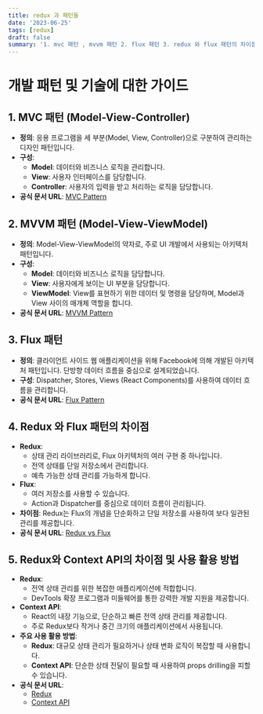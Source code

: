 ```yaml
---
title: redux 과 패턴들
date: '2023-06-25'
tags: [redux]
draft: false
summary: '1. mvc 패턴 , mvvm 패턴 2. flux 패턴 3. redux 와 flux 패턴의 차이점 4. redux와 context Api의 차이점 5. 4번의 주요 사용 활용 방법'
---
```


# 개발 패턴 및 기술에 대한 가이드

## 1. MVC 패턴 (Model-View-Controller)
- **정의**: 응용 프로그램을 세 부분(Model, View, Controller)으로 구분하여 관리하는 디자인 패턴입니다.
- **구성**:
  - **Model**: 데이터와 비즈니스 로직을 관리합니다.
  - **View**: 사용자 인터페이스를 담당합니다.
  - **Controller**: 사용자의 입력을 받고 처리하는 로직을 담당합니다.
- **공식 문서 URL**: [MVC Pattern](https://en.wikipedia.org/wiki/Model%E2%80%93view%E2%80%93controller)

## 2. MVVM 패턴 (Model-View-ViewModel)
- **정의**: Model-View-ViewModel의 약자로, 주로 UI 개발에서 사용되는 아키텍처 패턴입니다.
- **구성**:
  - **Model**: 데이터와 비즈니스 로직을 담당합니다.
  - **View**: 사용자에게 보이는 UI 부분을 담당합니다.
  - **ViewModel**: View를 표현하기 위한 데이터 및 명령을 담당하며, Model과 View 사이의 매개체 역할을 합니다.
- **공식 문서 URL**: [MVVM Pattern](https://en.wikipedia.org/wiki/Model%E2%80%93view%E2%80%93viewmodel)

## 3. Flux 패턴
- **정의**: 클라이언트 사이드 웹 애플리케이션을 위해 Facebook에 의해 개발된 아키텍처 패턴입니다. 단방향 데이터 흐름을 중심으로 설계되었습니다.
- **구성**: Dispatcher, Stores, Views (React Components)를 사용하여 데이터 흐름을 관리합니다.
- **공식 문서 URL**: [Flux Pattern](https://facebook.github.io/flux/)

## 4. Redux 와 Flux 패턴의 차이점
- **Redux**:
  - 상태 관리 라이브러리로, Flux 아키텍처의 여러 구현 중 하나입니다.
  - 전역 상태를 단일 저장소에서 관리합니다.
  - 예측 가능한 상태 관리를 가능하게 합니다.
- **Flux**:
  - 여러 저장소를 사용할 수 있습니다.
  - Action과 Dispatcher를 중심으로 데이터 흐름이 관리됩니다.
- **차이점**: Redux는 Flux의 개념을 단순화하고 단일 저장소를 사용하여 보다 일관된 관리를 제공합니다.
- **공식 문서 URL**: [Redux vs Flux](https://redux.js.org/faq/general#how-is-redux-different-from-flux)

## 5. Redux와 Context API의 차이점 및 사용 활용 방법
- **Redux**:
  - 전역 상태 관리를 위한 복잡한 애플리케이션에 적합합니다.
  - DevTools 확장 프로그램과 미들웨어를 통한 강력한 개발 지원을 제공합니다.
- **Context API**:
  - React의 내장 기능으로, 단순하고 빠른 전역 상태 관리를 제공합니다.
  - 주로 Redux보다 작거나 중간 크기의 애플리케이션에서 사용됩니다.
- **주요 사용 활용 방법**:
  - **Redux**: 대규모 상태 관리가 필요하거나 상태 변화 로직이 복잡할 때 사용합니다.
  - **Context API**: 단순한 상태 전달이 필요할 때 사용하여 props drilling을 피할 수 있습니다.
- **공식 문서 URL**:
  - [Redux](https://redux.js.org/)
  - [Context API](https://reactjs.org/docs/context.html)

